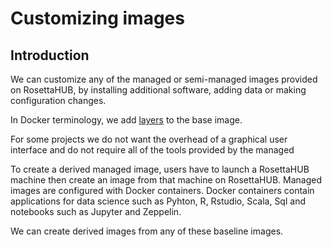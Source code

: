 # Customizing images {#customizing-images}

## Introduction

We can customize any of the managed or semi-managed images provided on RosettaHUB, by installing additional software, adding data or making configuration changes. 


In Docker terminology, we add [layers](https://docs.docker.com/glossary/?term=layer) to the base image.

For some projects we do not want the overhead of a graphical user interface and do not require all of the tools provided by the managed



To create a derived managed image, users have to launch a RosettaHUB machine then create an image from that machine on RosettaHUB. Managed images are configured with Docker containers. Docker containers contain applications for data science such as Pyhton, R, Rstudio, Scala, Sql and notebooks such as Jupyter and Zeppelin.

We can create derived images from any of these baseline images.
